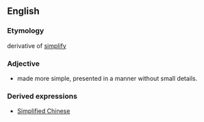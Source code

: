 ==English==
===Etymology===
derivative of [[simplify]]

===Adjective===
*made more simple, presented in a manner without small details.

===Derived expressions===
*[[Simplified Chinese]]